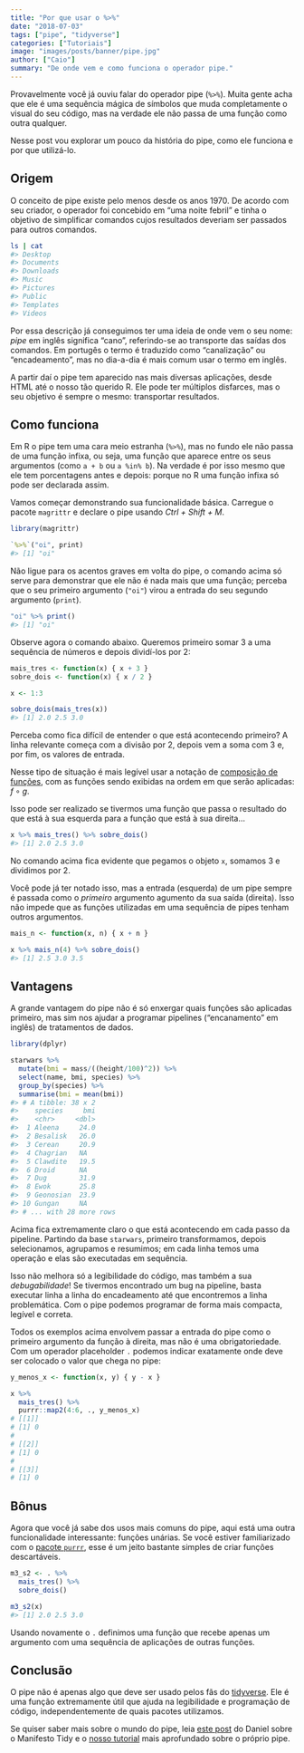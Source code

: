 ```yaml
---
title: "Por que usar o %>%"
date: "2018-07-03"
tags: ["pipe", "tidyverse"]
categories: ["Tutoriais"]
image: "images/posts/banner/pipe.jpg"
author: ["Caio"]
summary: "De onde vem e como funciona o operador pipe."
---
```


Provavelmente você já ouviu falar do operador pipe (`%>%`). Muita gente acha
que ele é uma sequência mágica de símbolos que muda completamente o visual do
seu código, mas na verdade ele não passa de uma função como outra qualquer.

Nesse post vou explorar um pouco da história do pipe, como ele funciona e
por que utilizá-lo.

## Origem

O conceito de pipe existe pelo menos desde os anos 1970. De acordo com seu
criador, o operador foi concebido em "uma noite febril" e tinha o objetivo de
simplificar comandos cujos resultados deveriam ser passados para outros
comandos.

```sh
ls | cat
#> Desktop
#> Documents
#> Downloads
#> Music
#> Pictures
#> Public
#> Templates
#> Videos
```

Por essa descrição já conseguimos ter uma ideia de onde vem o seu nome: _pipe_
em inglês significa "cano", referindo-se ao transporte das saídas dos comandos.
Em portugês o termo é traduzido como "canalização" ou "encadeamento", mas
no dia-a-dia é mais comum usar o termo em inglês.

A partir daí o pipe tem aparecido nas mais diversas aplicações, desde HTML até
o nosso tão querido R. Ele pode ter múltiplos disfarces, mas o seu objetivo
é sempre o mesmo: transportar resultados.

## Como funciona

Em R o pipe tem uma cara meio estranha (`%>%`), mas no fundo ele não passa
de uma função infixa, ou seja, uma função que aparece entre os seus argumentos
(como `a + b` ou `a %in% b`). Na verdade é por isso mesmo que ele tem
porcentagens antes e depois: porque no R uma função infixa só pode ser
declarada assim.

Vamos começar demonstrando sua funcionalidade básica. Carregue o pacote
`magrittr` e declare o pipe usando *Ctrl + Shift + M*.

```r
library(magrittr)

`%>%`("oi", print)
#> [1] "oi"
```

Não ligue para os acentos graves em volta do pipe, o comando acima só serve
para demonstrar que ele não é nada mais que uma função; perceba que o seu
primeiro argumento (`"oi"`) virou a entrada do seu segundo argumento (`print`).

```r
"oi" %>% print()
#> [1] "oi"
```

Observe agora o comando abaixo. Queremos primeiro somar 3 a uma sequência de
números e depois dividí-los por 2:

```r
mais_tres <- function(x) { x + 3 }
sobre_dois <- function(x) { x / 2 }

x <- 1:3

sobre_dois(mais_tres(x))
#> [1] 2.0 2.5 3.0
```

Perceba como fica difícil de entender o que está acontecendo primeiro? A linha
relevante começa com a divisão por 2, depois vem a soma com 3 e, por fim, os
valores de entrada.

Nesse tipo de situação é mais legível usar a notação de
[composição de funções](https://pt.wikipedia.org/wiki/Composi%C3%A7%C3%A3o_de_fun%C3%A7%C3%B5es),
com as funções sendo exibidas na ordem em que serão aplicadas: $f \circ g$.

Isso pode ser realizado se tivermos uma função que passa o resultado do que está
à sua esquerda para a função que está à sua direita...

```r
x %>% mais_tres() %>% sobre_dois()
#> [1] 2.0 2.5 3.0
```

No comando acima fica evidente que pegamos o objeto `x`, somamos 3 e dividimos
por 2.

Você pode já ter notado isso, mas a entrada (esquerda) de um pipe sempre é
passada como o _primeiro_ argumento agumento da sua saída (direita). Isso não
impede que as funções utilizadas em uma sequência de pipes tenham outros
argumentos.

```r
mais_n <- function(x, n) { x + n }

x %>% mais_n(4) %>% sobre_dois()
#> [1] 2.5 3.0 3.5
```

## Vantagens

A grande vantagem do pipe não é só enxergar quais funções são aplicadas
primeiro, mas sim nos ajudar a programar pipelines ("encanamento" em inglês)
de tratamentos de dados.

```r
library(dplyr)

starwars %>% 
  mutate(bmi = mass/((height/100)^2)) %>%
  select(name, bmi, species) %>%
  group_by(species) %>%
  summarise(bmi = mean(bmi))
#> # A tibble: 38 x 2
#>    species     bmi
#>    <chr>     <dbl>
#>  1 Aleena     24.0
#>  2 Besalisk   26.0
#>  3 Cerean     20.9
#>  4 Chagrian   NA  
#>  5 Clawdite   19.5
#>  6 Droid      NA  
#>  7 Dug        31.9
#>  8 Ewok       25.8
#>  9 Geonosian  23.9
#> 10 Gungan     NA  
#> # ... with 28 more rows
```
Acima fica extremamente claro o que está acontecendo em cada passo da pipeline.
Partindo da base `starwars`, primeiro transformamos, depois selecionamos,
agrupamos e resumimos; em cada linha temos uma operação e elas são executadas
em sequência.

Isso não melhora só a legibilidade do código, mas também a sua _debugabilidade_!
Se tivermos encontrado um bug na pipeline, basta executar linha a linha do
encadeamento até que encontremos a linha problemática. Com o pipe podemos
programar de forma mais compacta, legível e correta.

Todos os exemplos acima envolvem passar a entrada do pipe como o primeiro
argumento da função à direita, mas não é uma obrigatoriedade. Com um operador
placeholder `.` podemos indicar exatamente onde deve ser colocado o valor
que chega no pipe:

```r
y_menos_x <- function(x, y) { y - x }

x %>%
  mais_tres() %>%
  purrr::map2(4:6, ., y_menos_x)
# [[1]]
# [1] 0
# 
# [[2]]
# [1] 0
# 
# [[3]]
# [1] 0
```

## Bônus

Agora que você já sabe dos usos mais comuns do pipe, aqui está uma outra
funcionalidade interessante: funções unárias. Se você estiver familiarizado
com o [pacote `purrr`](http://ctlente.com/pt/purrr-magic/), esse é um jeito
bastante simples de criar funções descartáveis.


```r
m3_s2 <- . %>%
  mais_tres() %>%
  sobre_dois()

m3_s2(x)
#> [1] 2.0 2.5 3.0
```

Usando novamente o `.` definimos uma função que recebe apenas um argumento
com uma sequência de aplicações de outras funções.

## Conclusão

O pipe não é apenas algo que deve ser usado pelos fãs do
[tidyverse](https://www.tidyverse.org/). Ele é uma função extremamente útil
que ajuda na legibilidade e programação de código, independentemente de
quais pacotes utilizamos.

Se quiser saber mais sobre o mundo do pipe, leia
[este post](http://curso-r.com/blog/2017/02/15/2017-02-16-manifesto-tidy/)
do Daniel sobre o Manifesto Tidy e o
[nosso tutorial](http://material.curso-r.com/pipe/) mais aprofundado sobre o
próprio pipe.
